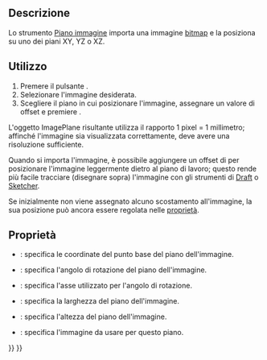 <languages/>

<div class="mw-translate-fuzzy">
{{Docnav/it|[[Image_Open/it|Apri]]|[[Image_Scaling/it|Scala]]|[[Image_Workbench/it|Image]]|IconL=Image-import.svg|IconC=Workbench_Image.svg|IconR=Image-scale.svg}}
</div>

<div class="mw-translate-fuzzy">
{{GuiCommand/it
|Name=Image CreateImagePlane
|Name/it=Piano immagine
|Icon=Image CreateImagePlane.svg
|MenuLocation=Barre degli strumenti → Crea un'immagine planare nello spazio 3D
|Workbenches=[[Image Workbench/it|Image]]
|SeeAlso=[[Image Open/it|Apri immagine]], [[Image Scaling/it|Scala immagine]]
}}
</div>

<span id="Description"></span>
== Descrizione ==

<div class="mw-translate-fuzzy">
Lo strumento [[Image CreateImagePlane/it|Piano immagine]] importa una immagine [[bitmap/it|bitmap]] e la posiziona su uno dei piani XY, YZ o XZ.
</div>

<span id="Usage"></span>
== Utilizzo ==

<div class="mw-translate-fuzzy">
# Premere il pulsante {{Button|[[Image:Image CreateImagePlane.svg|16px]] [[Image CreateImagePlane/it|Piano immagine]]}}.
# Selezionare l'immagine desiderata.
# Scegliere il piano in cui posizionare l'immagine, assegnare un valore di offset e premiere {{Button|OK}}.
</div>

L'oggetto ImagePlane risultante utilizza il rapporto 1 pixel = 1 millimetro; affinché l'immagine sia visualizzata correttamente, deve avere una risoluzione sufficiente.

<div class="mw-translate-fuzzy">
Quando si importa l'immagine, è possibile aggiungere un offset di {{incode|-0,1 mm}} per posizionare l'immagine leggermente dietro al piano di lavoro; questo rende più facile tracciare (disegnare sopra) l'immagine con gli strumenti di  [[Draft_Workbench/it|Draft]] o [[Sketcher Workbench/it|Sketcher]].
</div>

<div class="mw-translate-fuzzy">
Se inizialmente non viene assegnato alcuno scostamento all'immagine, la sua posizione può ancora essere regolata nelle [[property editor/it|proprietà]].
</div>

<span id="Properties"></span>
== Proprietà ==

{{Properties Title|Base}}

<div class="mw-translate-fuzzy">
{{Properties Title|Base}}
* {{PropertyData|Position}}: specifica le coordinate del punto base del piano dell'immagine.
* {{PropertyData|Angle}}: specifica l'angolo di rotazione del piano dell'immagine.
* {{PropertyData|Axis}}: specifica l'asse utilizzato per l'angolo di rotazione.
</div>

{{Properties Title|Image Plane}}

<div class="mw-translate-fuzzy">
{{Properties Title|Image Plane}}
* {{PropertyData|XSize}}: specifica la larghezza del piano dell'immagine.
* {{PropertyData|YSize}}: specifica l'altezza del piano dell'immagine.
* {{PropertyData|Image Plane}}: specifica l'immagine da usare per questo piano.
</div>


<div class="mw-translate-fuzzy">
{{Docnav/it|[[Image_Open/it|Apri]]|[[Image_Scaling/it|Scala]]|[[Image_Workbench/it|Image]]|IconL=Image-import.svg|IconC=Workbench_Image.svg|IconR=Image-scale.svg}}
</div>

{{Image Tools navi{{#translation:}}}}
{{Userdocnavi{{#translation:}}}}